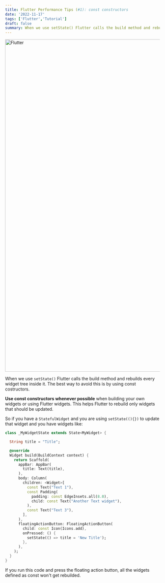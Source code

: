 ```yaml
---
title: Flutter Performance Tips (#1): const constructors
date: '2022-11-17'
tags: ['Flutter','Tutorial']
draft: false
summary: When we use setState() Flutter calls the build method and rebuilds every widget tree inside it. The best way to avoid this is by using const costructors.
---
```


<div className="grid place-items-center">
  <img
    className="inline rounded-lg"
    src="https://surf.dev/wp-content/uploads/2021/07/Flutter-frames-chart-1024x754.jpg"
    alt="Flutter"
    width="1920"
    height="1080"
  />
</div>

When we use `setState()` Flutter calls the build method and rebuilds every widget tree inside it. The best way to avoid this is by using const costructors.

**Use const constructors whenever possible** when building your own widgets or using Flutter widgets. This helps Flutter to rebuild only widgets that should be updated.

So if you have a `StatefulWidget` and you are using `setState((){})` to update that widget and you have widgets like:

```dart:main.dart
class _MyWidgetState extends State<MyWidget> {

  String title = "Title";

  @override
  Widget build(BuildContext context) {
    return Scaffold(
      appBar: AppBar(
        title: Text(title),
      ),
      body: Column(
        children: <Widget>[
          const Text("Text 1"),
          const Padding(
            padding: const EdgeInsets.all(8.0),
            child: const Text("Another Text widget"),
          ),
          const Text("Text 3"),
        ],
      ),
      floatingActionButton: FloatingActionButton(
        child: const Icon(Icons.add),
        onPressed: () {
          setState(() => title = 'New Title');
        },
      ),
    );
  }
}
```

If you run this code and press the floating action button, all the widgets defined as const won't get rebuilded.

